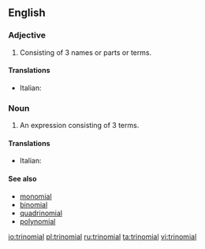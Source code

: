 ==English==

===Adjective===
{{en-adj|-}}

# Consisting of 3 names or parts or terms.

====Translations====
{{trans-top}}
* Italian: {{t-|it|trinomiale}}
{{trans-mid}}
{{trans-bottom}}

===Noun===
{{en-noun}}

# {{algebra}} An expression consisting of 3 terms.

====Translations====
{{trans-top|a single term}}
* Italian: {{t-|it|trinomio|m}}
{{trans-mid}}
{{trans-bottom}}

====See also====
* [[monomial]]
* [[binomial]]
* [[quadrinomial]]
* [[polynomial]]

[[io:trinomial]]
[[pl:trinomial]]
[[ru:trinomial]]
[[ta:trinomial]]
[[vi:trinomial]]